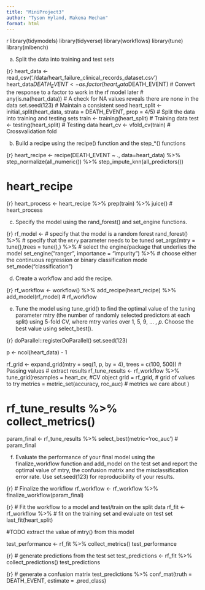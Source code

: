 ```yaml
---
title: "MiniProject3"
author: "Tyson Hyland, Makena Mechan"
format: html
---
```


{r}
library(tidymodels)
library(tidyverse)
library(workflows)
library(tune)
library(mlbench)

a. Split the data into training and test sets

{r}
heart_data <- read_csv('./data/heart_failure_clinical_records_dataset.csv')
heart_data$DEATH_EVENT <- as.factor(heart_data$DEATH_EVENT) # Convert the response to a factor to work in the rf model later
# any(is.na(heart_data)) # A check for NA values reveals there are none in the data
set.seed(123) # Maintain a consistent seed
heart_split <- initial_split(heart_data, strata = DEATH_EVENT, prop = 4/5) # Split the data into training and testing sets
train <- training(heart_split) # Training data
test <- testing(heart_split) # Testing data
heart_cv <- vfold_cv(train) # Crossvalidation fold

b. Build a recipe using the recipe() function and the step_*() functions

{r}
heart_recipe <- recipe(DEATH_EVENT ~ ., data=heart_data) %>%
  step_normalize(all_numeric()) %>%
  step_impute_knn(all_predictors())

# heart_recipe

{r}
heart_process <- heart_recipe %>%
  prep(train) %>%
  juice()
# heart_process

c. Specify the model using the rand_forest() and set_engine functions.

{r}
rf_model <- 
  # specify that the model is a random forest
  rand_forest() %>%
  # specify that the `mtry` parameter needs to be tuned
  set_args(mtry = tune(),trees = tune(),) %>%
  # select the engine/package that underlies the model
  set_engine("ranger", importance = "impurity") %>%
  # choose either the continuous regression or binary classification mode
  set_mode("classification") 

d. Create a workflow and add the recipe.

{r}
rf_workflow <- workflow() %>% 
  add_recipe(heart_recipe) %>% 
  add_model(rf_model)
# rf_workflow

e. Tune the model using tune_grid() to find the optimal value of the tuning parameter mtry (the number of randomly selected predictors at each split) using 5-fold CV, where mtry varies over 1, 5, 9, ... , 𝑝. Choose the best value using select_best().

{r}
doParallel::registerDoParallel()
set.seed(123)

p <- ncol(heart_data) - 1

rf_grid <- expand_grid(mtry = seq(1, p, by = 4), trees = c(100, 500)) # Passing values 
# extract results
rf_tune_results <- rf_workflow %>%
  tune_grid(resamples = heart_cv, #CV object
            grid = rf_grid, # grid of values to try
            metrics = metric_set(accuracy, roc_auc) # metrics we care about
            )

# rf_tune_results %>% collect_metrics()

param_final <- rf_tune_results %>% 
  select_best(metric='roc_auc')
# param_final

f. Evaluate the performance of your final model using the finalize_workflow function and add_model on the test set and report the optimal value of mtry, the confusion matrix and the misclassification error rate. Use set.seed(123) for reproducibility of your results.

{r}
# Finalize the workflow
rf_workflow <- rf_workflow %>%
  finalize_workflow(param_final)

{r}
# Fit the workflow to a model and test/train on the split data
rf_fit <- rf_workflow %>%
  # fit on the training set and evaluate on test set
  last_fit(heart_split)

#TODO extract the value of mtry() from this model

test_performance <- rf_fit %>% collect_metrics()
test_performance

{r}
# generate predictions from the test set
test_predictions <- rf_fit %>% collect_predictions()
test_predictions

{r}
# generate a confusion matrix
test_predictions %>% 
  conf_mat(truth = DEATH_EVENT, estimate = .pred_class)

